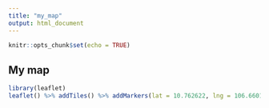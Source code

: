 ```yaml
---
title: "my_map"
output: html_document
---
```


```r
knitr::opts_chunk$set(echo = TRUE)
```

## My map

```r
library(leaflet)
leaflet() %>% addTiles() %>% addMarkers(lat = 10.762622, lng = 106.660172, popup = "Hey there!")
```
